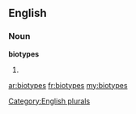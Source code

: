 ==English==

===Noun===
'''biotypes'''

# {{plural of|[[biotype]]}}

[[Category:English plurals]]

[[ar:biotypes]]
[[fr:biotypes]]
[[my:biotypes]]